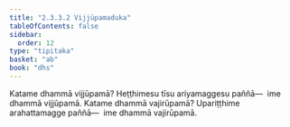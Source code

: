```yaml
---
title: "2.3.3.2 Vijjūpamaduka"
tableOfContents: false
sidebar:
  order: 12
type: "tipitaka"
basket: "ab"
book: "dhs"
---
```



<DynamicBreadcrumb />

<Division number="1305" book="dhs" bookNo="29" page="255">

<Paragraph number="2007" book="dhs">
Katame dhammā vijjūpamā? Heṭṭhimesu tīsu ariyamaggesu paññā—  ime dhammā vijjūpamā.
</Paragraph>

</Division>
<Division number="1306" book="dhs" bookNo="29" page="255">

<Paragraph number="2008" book="dhs">
Katame dhammā vajirūpamā? Upariṭṭhime arahattamagge paññā—  ime dhammā vajirūpamā.
</Paragraph>
</Division>